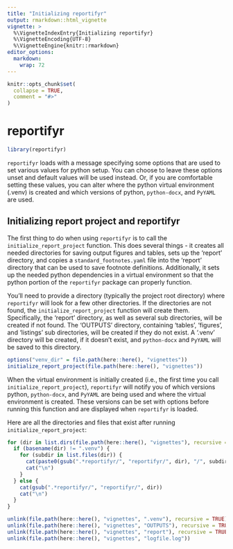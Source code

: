 ```yaml
---
title: "Initializing reportifyr"
output: rmarkdown::html_vignette
vignette: >
  %\VignetteIndexEntry{Initializing reportifyr}
  %\VignetteEncoding{UTF-8}
  %\VignetteEngine{knitr::rmarkdown}
editor_options: 
  markdown: 
    wrap: 72
---
```


```r
knitr::opts_chunk$set(
  collapse = TRUE,
  comment = "#>"
)
```

# reportifyr

```r
library(reportifyr)
```

`reportifyr` loads with a message specifying some options that are used
to set various values for python setup. You can choose to leave these
options unset and default values will be used instead. Or, if you are
comfortable setting these values, you can alter where the python virtual
environment (.venv) is created and which versions of python,
`python-docx`, and `PyYAML` are used.

## Initializing report project and reportifyr

The first thing to do when using `reportifyr` is to call the
`initialize_report_project` function. This does several things - it
creates all needed directories for saving output figures and tables,
sets up the 'report' directory, and copies a `standard_footnotes.yaml`
file into the 'report' directory that can be used to save footnote
definitions. Additionally, it sets up the needed python dependencies in
a virtual environment so that the python portion of the `reportifyr`
package can properly function.

You'll need to provide a directory (typically the project root
directory) where `reportifyr` will look for a few other directories. If
the directories are not found, the `initialize_report_project` function
will create them. Specifically, the 'report' directory, as well as
several sub directories, will be created if not found. The 'OUTPUTS'
directory, containing 'tables', 'figures', and 'listings' sub
directories, will be created if they do not exist. A '.venv' directory
will be created, if it doesn't exist, and `python-docx` and `PyYAML`
will be saved to this directory.

```r
options("venv_dir" = file.path(here::here(), "vignettes"))
initialize_report_project(file.path(here::here(), "vignettes"))
```

When the virtual environment is initially created (i.e., the first time
you call `initialize_report_project`), `reportifyr` will notify you of
which versions python, `python-docx`, and `PyYAML` are being used and
where the virtual environment is created. These versions can be set with
options before running this function and are displayed when `reportifyr`
is loaded.

Here are all the directories and files that exist after running
`initialize_report_project`:

```r
for (dir in list.dirs(file.path(here::here(), "vignettes"), recursive = FALSE)) {
  if (basename(dir) != ".venv") {
    for (subdir in list.files(dir)) {
      cat(paste0(gsub(".*reportifyr/", "reportifyr/", dir), "/", subdir))
      cat("\n")
    }
  } else {
    cat(gsub(".*reportifyr/", "reportifyr/", dir))
    cat("\n")
  }
}
```

```r
unlink(file.path(here::here(), "vignettes", ".venv"), recursive = TRUE)
unlink(file.path(here::here(), "vignettes", "OUTPUTS"), recursive = TRUE)
unlink(file.path(here::here(), "vignettes", "report"), recursive = TRUE)
unlink(file.path(here::here(), "vignettes", "logfile.log"))
```
